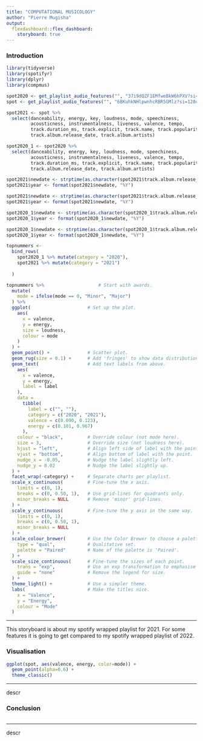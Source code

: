```yaml
---
title: "COMPUTATIONAL MUSICOLOGY"
author: "Pierre Mugisha"
output: 
  flexdashboard::flex_dashboard:
    storyboard: true
---
```



  
### Introduction
  
```r
library(tidyverse)
library(spotifyr)
library(dplyr)
library(compmus)

spot2020 <- get_playlist_audio_features("", "37i9dQZF1EMfweBkW6hPXV?si=540832d31503420a")
spot <- get_playlist_audio_features("", "6BKuhkNHlpwnhcRBR5GMlz?si=128d70c3b2624650")

spot2021 <- spot %>%
  select(danceability, energy, key, loudness, mode, speechiness,
         acousticness, instrumentalness, liveness, valence, tempo,
         track.duration_ms, track.explicit, track.name, track.popularity,
         track.album.release_date, track.album.artists)

spot2020_1 <- spot2020 %>%
  select(danceability, energy, key, loudness, mode, speechiness,
         acousticness, instrumentalness, liveness, valence, tempo,
         track.duration_ms, track.explicit, track.name, track.popularity,
         track.album.release_date, track.album.artists)

spot2021$newdate <- strptime(as.character(spot2021$track.album.release_date), "%Y-%m-%d")
spot2021$year <- format(spot2021$newdate, "%Y")

spot2021$newdate <- strptime(as.character(spot2021$track.album.release_date), "%Y")
spot2021$year <- format(spot2021$newdate, "%Y")

spot2020_1$newdate <- strptime(as.character(spot2020_1$track.album.release_date), "%Y-%m-%d")
spot2020_1$year <- format(spot2020_1$newdate, "%Y")

spot2020_1$newdate <- strptime(as.character(spot2020_1$track.album.release_date), "%Y")
spot2020_1$year <- format(spot2020_1$newdate, "%Y")

topnummers <-
  bind_rows(
    spot2020_1 %>% mutate(category = "2020"),
    spot2021 %>% mutate(category = "2021")
    
  )

topnummers %>%                    # Start with awards.
  mutate(
    mode = ifelse(mode == 0, "Minor", "Major")
  ) %>%
  ggplot(                     # Set up the plot.
    aes(
      x = valence,
      y = energy,
      size = loudness,
      colour = mode
    )
  ) +
  geom_point() +              # Scatter plot.
  geom_rug(size = 0.1) +      # Add 'fringes' to show data distribution.
  geom_text(                  # Add text labels from above.
    aes(
      x = valence,
      y = energy,
      label = label
    ),
    data = 
      tibble(
        label = c("", ""),
        category = c("2020", "2021"),
        valence = c(0.090, 0.123),
        energy = c(0.101, 0.967)
      ),
    colour = "black",         # Override colour (not mode here).
    size = 3,                 # Override size (not loudness here).
    hjust = "left",           # Align left side of label with the point.
    vjust = "bottom",         # Align bottom of label with the point.
    nudge_x = -0.05,          # Nudge the label slightly left.
    nudge_y = 0.02            # Nudge the label slightly up.
  ) +
  facet_wrap(~category) +     # Separate charts per playlist.
  scale_x_continuous(         # Fine-tune the x axis.
    limits = c(0, 1),
    breaks = c(0, 0.50, 1),   # Use grid-lines for quadrants only.
    minor_breaks = NULL       # Remove 'minor' grid-lines.
  ) +
  scale_y_continuous(         # Fine-tune the y axis in the same way.
    limits = c(0, 1),
    breaks = c(0, 0.50, 1),
    minor_breaks = NULL
  ) +
  scale_colour_brewer(        # Use the Color Brewer to choose a palette.
    type = "qual",            # Qualitative set.
    palette = "Paired"        # Name of the palette is 'Paired'.
  ) +
  scale_size_continuous(      # Fine-tune the sizes of each point.
    trans = "exp",            # Use an exp transformation to emphasise loud.
    guide = "none"            # Remove the legend for size.
  ) +
  theme_light() +             # Use a simpler theme.
  labs(                       # Make the titles nice.
    x = "Valence",
    y = "Energy",
    colour = "Mode"
  )

```


***
  
This storyboard is about my spotify wrapped playlist for 2021. For some features it is going to get compared to my spotify wrapped playlist of 2022.

### Visualisation
  
```r
ggplot(spot, aes(valence, energy, color=mode)) +
  geom_point(alpha=0.6) +
  theme_classic()

```


***
  
descr

### Conclusion
  
```r

```


***
  
descr


